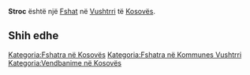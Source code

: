 {{Fshat në Kosovës
 | Emri                = Stroc
| sqi_N_name = Stroc
| sqi_N_FULL_NAME_RO = Stroc
| sqi_N_FULL_NAME_ND_RO = Stroc
| sqi_N_SORT_NAME_RG = STROC
| sqi_N_FULL_NAME_RG = Stroc
| sqi_N_FULL_NAME_ND_RG = Stroc
| sqi_V_name = Strofc
| sqi_V_FULL_NAME_RO = Strofc Strovc
| sqi_V_FULL_NAME_ND_RO = Strofc Strovc
| sqi_V_SORT_NAME_RG = STROFC STROVC
| sqi_V_FULL_NAME_RG = Strofc Strovc
| sqi_V_FULL_NAME_ND_RG = Strofc Strovc
| srp_N_name = Strovce
| srp_N_FULL_NAME_RO = Strovce
| srp_N_FULL_NAME_ND_RO = Strovce
| srp_N_SORT_NAME_RG = STROVCE
| srp_N_FULL_NAME_RG = Strovce
| srp_N_FULL_NAME_ND_RG = Strovce
| srp_NS_name = Стровце
| srp_NS_FULL_NAME_RO = Стровце
| srp_NS_FULL_NAME_ND_RO = Стровце
| srp_NS_SORT_NAME_RG = СТРОВЦЕ
| srp_NS_FULL_NAME_RG = Стровце
| srp_NS_FULL_NAME_ND_RG = Стровце
| std_V_name = Stronce
| std_V_FULL_NAME_RO = Stronce Streoce Streovce
| std_V_FULL_NAME_ND_RO = Stronce Streoce Streovce
| std_V_SORT_NAME_RG = STRONCE STREOCE STREOVCE
| std_V_FULL_NAME_RG = Stronce Streoce Streovce
| std_V_FULL_NAME_ND_RG = Stronce Streoce Streovce

 | Emri (Rasa dhanore) = 
 | Figura              = 
 | Shteti              = Kosovo
 | Komuna              = Vushtrri
 | Kodi postar         = 
 | Sipërfaqja          = 

 | Popullsia           = 

 | Regj. i popullsisë  = 
 | Dend. e popullsisë  = 
 | Faqja zyrtare       = 
 <!--- Koordinatat ----> 
 | Gjerësia            = 42.713611
 | Gjatësia            = 20.980278
 | Lartësia            = 
}}
'''Stroc''' është një [[Fshat]] në [[Vushtrri]] të [[Kosovës]].

<!-- == Gjeografia == -->
<!-- == Historia == -->
<!-- == Demografia == -->
== Shih edhe ==
{{Komuna Vushtrri}}
{{Kosovo-Administrata-Cung}}

[[Kategoria:Fshatra në Kosovës]]
[[Kategoria:Fshatra në Kommunes Vushtrri]]
[[Kategoria:Vendbanime në Kosovës]]